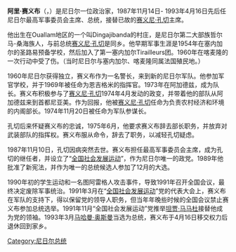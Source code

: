 {{Infobox President
| name                = 阿里·賽義布<br><small>Ali Saibou</small>
| image               = Ali Saibou.jpg
| order               = 第3任[[尼日尔总统|尼日尔总统]]
| primeminister       = {{tsl|en|Hamid Algabid|哈米德·阿爾加比德}}<br />{{tsl|en|Mamane Oumarou}}<br />{{tsl|en|Aliou Mahamidou|阿里奧·馬哈茂德}}<br />{{tsl|en|Amadou Cheiffou|阿馬杜·謝夫}}
| vicepresident       = 
| term_start          = 1987年11月14日
| term_end            = 1993年4月16日
| predecessor         = [[賽義尼·孔切|賽義尼·孔切]]
| successor           = [[馬哈曼·奧斯曼|馬哈曼·奧斯曼]]
| birth_date          = {{Birth date|1940|6|17|df=y}}
| birth_place         = {{flag|French West Africa}}{{tsl|en|Colony of Niger|尼日尔殖民地}}{{tsl|en|Ouallam}}附近
| death_date          = {{death date and age|2011|10|31|1940|06|17|df=y}}
| death_place         = {{flag|Niger}}[[尼亚美|尼亚美]]
| spouse              = 
| party               = [[爭取社會發展全國運動|爭取社會發展全國運動]] (1989-)
}}
'''阿里·赛义布'''（{{lang-fr|Ali Saibou}}，{{bd|1940年||2011年|}}）是尼日尔一位政治家，1987年11月14日- 1993年4月16日先后任尼日尔最高军事委员会主席、总统，接替已故的[[赛义尼·孔切|赛义尼·孔切]]主席。

他出生在Ouallam地区的一个叫Dingajibanda的村庄，是尼日尔第二大部族哲尔马-桑海族人，与前总统[[赛义尼·孔切|赛义尼·孔切]]是同乡。他早期军事生涯是1954年在塞内加尔的圣路易预备学校，然后加入了第一塞内加尔Tirailleurs团。1960年在喀麦隆的一次行动中受了伤。（当时尼日尔与塞内加尔、喀麦隆同属法国殖民地。）

1960年尼日尔获得独立，赛义布作为一名警长，来到新的尼日尔军队。他参加军官学校，并于1969年被任命为恩吉格米的指挥官。1973年在阿加德兹，成为队长。赛义布积极参与了[[赛义尼·孔切|赛义尼·孔切]]1974年4月发动的政变，并带着他的部队从阿加德兹来到首都尼亚美。作为回报，他被[[赛义尼·孔切|赛义尼·孔切]]任命为负责农村经济和环境的内阁部长。1974年11月20日被任命为军队参谋长。

孔切后来怀疑赛义布的忠诚，1975年6月，他要求赛义布辞去部长职务，并放弃对武装部队的指挥权。赛义布服从命令，辞去了职务，以减轻孔切疑虑。

1987年11月10日，孔切因病突然去世。赛义布担任最高军事委员会主席，成为孔切的继任者，并设立了“[[爭取社會發展全國運動|全国社会发展运动]]”，作为尼日尔唯一的政党。1989年他批准了新宪法，并作为唯一的总统候选人参加了12月的大选。

1990年初的学生运动和一名图阿雷格人攻击事件，导致1991年召开全国会议，最终决定废除军事统治。1991年3月在“[[全国社会发展运动|全国社会发展运动]]”党的代表大会上，赛义布在军队的支持下，得以保留党的领导人职务，但当年年晚些时候的全国会议禁止赛义布参加总统选举。1991年11月“全国社会发展运动”党推举[[坦贾·马马杜|坦贾·马马杜]]接替他成为党的领袖。1993年3月[[马哈曼·奥斯曼|马哈曼·奥斯曼]]当选为总统，赛义布于4月16日移交权力后退休回到家乡。

{{start box}}
{{succession box|[[赛义尼·孔切|赛义尼·孔切]]|[[马哈曼·奥斯曼|马哈曼·奥斯曼]]|[[尼日尔总统|尼日尔总统]]|1987年11月14日-1993年4月16日}}
{{end box}}
{{尼日國家元首}}
{{Authority control}}

[[Category:尼日尔总统|Category:尼日尔总统]]